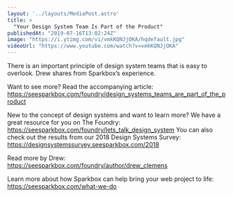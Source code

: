 ```yaml
---
layout: '../layouts/MediaPost.astro'
title: >
  "Your Design System Team Is Part of the Product"
publishedAt: "2019-07-16T13:02:24Z"
image: "https://i.ytimg.com/vi/vmkKQNJjOKA/hqdefault.jpg"
videoUrl: "https://www.youtube.com/watch?v=vmkKQNJjOKA"
---
```

There is an important principle of design system teams that is easy to overlook. Drew shares from Sparkbox’s experience.

Want to see more? Read the accompanying article: https://seesparkbox.com/foundry/design_systems_teams_are_part_of_the_product

New to the concept of design systems and want to learn more? 
We have a great resource for you on The Foundry: https://seesparkbox.com/foundry/lets_talk_design_system
You can also check out the results from our 2018 Design Systems Survey: 
https://designsystemssurvey.seesparkbox.com/2018

Read more by Drew: https://seesparkbox.com/foundry/author/drew_clemens

Learn more about how Sparkbox can help bring your web project to life: https://seesparkbox.com/what-we-do
